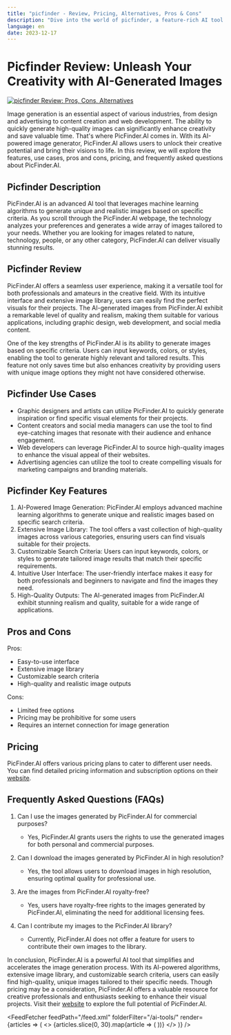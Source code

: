 ```yaml
---
title: "picfinder - Review, Pricing, Alternatives, Pros & Cons"
description: "Dive into the world of picfinder, a feature-rich AI tool. Learn about its features, pricing, and how it's making an impact. Don't miss out!"
language: en
date: 2023-12-17
---
```

        
# Picfinder Review: Unleash Your Creativity with AI-Generated Images


<BlogHeader />


[![picfinder Review: Pros, Cons, Alternatives](/ai-tools/picfinder.png)](https://picfinder.ai/)



Image generation is an essential aspect of various industries, from design and advertising to content creation and web development. The ability to quickly generate high-quality images can significantly enhance creativity and save valuable time. That's where PicFinder.AI comes in. With its AI-powered image generator, PicFinder.AI allows users to unlock their creative potential and bring their visions to life. In this review, we will explore the features, use cases, pros and cons, pricing, and frequently asked questions about PicFinder.AI.

## Picfinder Description

PicFinder.AI is an advanced AI tool that leverages machine learning algorithms to generate unique and realistic images based on specific criteria. As you scroll through the PicFinder.AI webpage, the technology analyzes your preferences and generates a wide array of images tailored to your needs. Whether you are looking for images related to nature, technology, people, or any other category, PicFinder.AI can deliver visually stunning results.

## Picfinder Review

PicFinder.AI offers a seamless user experience, making it a versatile tool for both professionals and amateurs in the creative field. With its intuitive interface and extensive image library, users can easily find the perfect visuals for their projects. The AI-generated images from PicFinder.AI exhibit a remarkable level of quality and realism, making them suitable for various applications, including graphic design, web development, and social media content.

One of the key strengths of PicFinder.AI is its ability to generate images based on specific criteria. Users can input keywords, colors, or styles, enabling the tool to generate highly relevant and tailored results. This feature not only saves time but also enhances creativity by providing users with unique image options they might not have considered otherwise.

## Picfinder Use Cases

- Graphic designers and artists can utilize PicFinder.AI to quickly generate inspiration or find specific visual elements for their projects.
- Content creators and social media managers can use the tool to find eye-catching images that resonate with their audience and enhance engagement.
- Web developers can leverage PicFinder.AI to source high-quality images to enhance the visual appeal of their websites.
- Advertising agencies can utilize the tool to create compelling visuals for marketing campaigns and branding materials.

## Picfinder Key Features

1. AI-Powered Image Generation: PicFinder.AI employs advanced machine learning algorithms to generate unique and realistic images based on specific search criteria.
2. Extensive Image Library: The tool offers a vast collection of high-quality images across various categories, ensuring users can find visuals suitable for their projects.
3. Customizable Search Criteria: Users can input keywords, colors, or styles to generate tailored image results that match their specific requirements.
4. Intuitive User Interface: The user-friendly interface makes it easy for both professionals and beginners to navigate and find the images they need.
5. High-Quality Outputs: The AI-generated images from PicFinder.AI exhibit stunning realism and quality, suitable for a wide range of applications.

## Pros and Cons

Pros:
- Easy-to-use interface
- Extensive image library
- Customizable search criteria
- High-quality and realistic image outputs

Cons:
- Limited free options
- Pricing may be prohibitive for some users
- Requires an internet connection for image generation

## Pricing

PicFinder.AI offers various pricing plans to cater to different user needs. You can find detailed pricing information and subscription options on their [website](https://picfinder.ai/pricing).

## Frequently Asked Questions (FAQs)

1. Can I use the images generated by PicFinder.AI for commercial purposes?
   - Yes, PicFinder.AI grants users the rights to use the generated images for both personal and commercial purposes.

2. Can I download the images generated by PicFinder.AI in high resolution?
   - Yes, the tool allows users to download images in high resolution, ensuring optimal quality for professional use.

3. Are the images from PicFinder.AI royalty-free?
   - Yes, users have royalty-free rights to the images generated by PicFinder.AI, eliminating the need for additional licensing fees.

4. Can I contribute my images to the PicFinder.AI library?
   - Currently, PicFinder.AI does not offer a feature for users to contribute their own images to the library.

In conclusion, PicFinder.AI is a powerful AI tool that simplifies and accelerates the image generation process. With its AI-powered algorithms, extensive image library, and customizable search criteria, users can easily find high-quality, unique images tailored to their specific needs. Though pricing may be a consideration, PicFinder.AI offers a valuable resource for creative professionals and enthusiasts seeking to enhance their visual projects. Visit their [website](https://picfinder.ai/) to explore the full potential of PicFinder.AI.


<AdComponent />


<FeedFetcher feedPath="/feed.xml" folderFilter="/ai-tools/" render={articles => (
    <>
        <Cards>
            {articles.slice(0, 30).map(article => (
                <Card key={article.link} title={article.title} href={article.link} />
            ))}
        </Cards>
    </>
)} />

